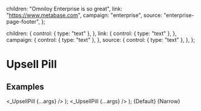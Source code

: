 
  children: "Omniloy Enterprise is so great",
  link: "https://www.metabase.com",
  campaign: "enterprise",
  source: "enterprise-page-footer",
};

  children: {
    control: { type: "text" },
  },
  link: {
    control: { type: "text" },
  },
  campaign: {
    control: { type: "text" },
  },
  source: {
    control: { type: "text" },
  },
};

<Meta
  title="Upsells/Pill"
  component={_UpsellPill}
  args={args}
  argTypes={argTypes}
/>

# Upsell Pill


## Examples

  <ReduxProvider>
    <Box>
      <_UpsellPill {...args} />
    </Box>
  </ReduxProvider>
);



  <ReduxProvider>
    <Box style={{ maxWidth: "10rem"}}>
      <_UpsellPill {...args} />
    </Box>
  </ReduxProvider>
);


<Canvas>
  <Story name="Default">{Default}</Story>
</Canvas>


<Canvas>
  <Story name="Multiline">{Narrow}</Story>
</Canvas>


